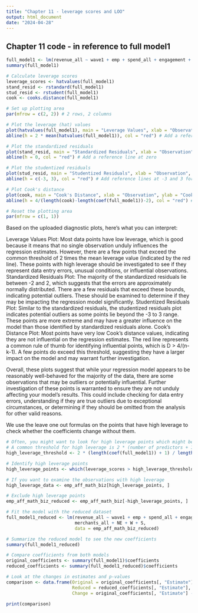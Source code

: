 ```yaml
---
title: "Chapter 11 - leverage scores and LOO"
output: html_document
date: "2024-04-28"
---
```


## Chapter 11 code - in reference to full model1

```r
full_model1 <- lm(revenue_all ~ wave1 + emp + spend_all + engagement + merchants_all + NE + W + S, data = emp_aff_math_biz)
summary(full_model1)
```

```r
# Calculate leverage scores
leverage_scores <- hatvalues(full_model1)
stand_resid <- rstandard(full_model1)
stud_resid <- rstudent(full_model1)
cook <- cooks.distance(full_model1)

# Set up plotting area
par(mfrow = c(2, 2)) # 2 rows, 2 columns

# Plot the leverage (hat) values
plot(hatvalues(full_model1), main = "Leverage Values", xlab = "Observation", ylab = "Leverage (hat) value", pch = 20, cex = 0.5)
abline(h = 2 * mean(hatvalues(full_model1)), col = "red") # Add a reference line at twice the average leverage value

# Plot the standardized residuals
plot(stand_resid, main = "Standardized Residuals", xlab = "Observation", ylab = "Standardized Residuals", pch = 20, cex = 0.5)
abline(h = 0, col = "red") # Add a reference line at zero

# Plot the studentized residuals
plot(stud_resid, main = "Studentized Residuals", xlab = "Observation", ylab = "Studentized Residuals", pch = 20, cex = 0.5)
abline(h = c(-3, 3), col = "red") # Add reference lines at -3 and 3 for identifying potential outliers

# Plot Cook's distance
plot(cook, main = "Cook's Distance", xlab = "Observation", ylab = "Cook's Distance", pch = 20, cex = 0.5)
abline(h = 4/(length(cook)-length(coef(full_model1))-2), col = "red") # Add a reference line for Cook's distance

# Reset the plotting area
par(mfrow = c(1, 1))
```

Based on the uploaded diagnostic plots, here's what you can interpret:

Leverage Values Plot: Most data points have low leverage, which is good because it means that no single observation unduly influences the regression estimates. However, there are a few points that exceed the common threshold of 2 times the mean leverage value (indicated by the red line). These points with high leverage should be investigated to see if they represent data entry errors, unusual conditions, or influential observations.
Standardized Residuals Plot: The majority of the standardized residuals lie between -2 and 2, which suggests that the errors are approximately normally distributed. There are a few residuals that exceed these bounds, indicating potential outliers. These should be examined to determine if they may be impacting the regression model significantly.
Studentized Residuals Plot: Similar to the standardized residuals, the studentized residuals plot indicates potential outliers as some points lie beyond the -3 to 3 range. These points are more extreme and may have a greater influence on the model than those identified by standardized residuals alone.
Cook's Distance Plot: Most points have very low Cook's distance values, indicating they are not influential on the regression estimates. The red line represents a common rule of thumb for identifying influential points, which is D > 4/(n-k-1). A few points do exceed this threshold, suggesting they have a larger impact on the model and may warrant further investigation.

Overall, these plots suggest that while your regression model appears to be reasonably well-behaved for the majority of the data, there are some observations that may be outliers or potentially influential. Further investigation of these points is warranted to ensure they are not unduly affecting your model's results. This could include checking for data entry errors, understanding if they are true outliers due to exceptional circumstances, or determining if they should be omitted from the analysis for other valid reasons.

We use the leave one out formulas on the points that have high leverage to check whether the coefficients change without them. 

```r
# Often, you might want to look for high leverage points which might be influential
# A common threshold for high leverage is 2 * (number of predictors + 1) / number of observations
high_leverage_threshold <- 2 * (length(coef(full_model1)) + 1) / length(leverage_scores)

# Identify high leverage points
high_leverage_points <- which(leverage_scores > high_leverage_threshold)

# If you want to examine the observations with high leverage
high_leverage_data <- emp_aff_math_biz[high_leverage_points, ]
```

```r
# Exclude high leverage points
emp_aff_math_biz_reduced <- emp_aff_math_biz[-high_leverage_points, ]

# Fit the model with the reduced dataset
full_model1_reduced <- lm(revenue_all ~ wave1 + emp + spend_all + engagement + 
                          merchants_all + NE + W + S, 
                          data = emp_aff_math_biz_reduced)

# Summarize the reduced model to see the new coefficients
summary(full_model1_reduced)
```
```r
# Compare coefficients from both models
original_coefficients <- summary(full_model1)$coefficients
reduced_coefficients <- summary(full_model1_reduced)$coefficients

# Look at the changes in estimates and p-values
comparison <- data.frame(Original = original_coefficients[, "Estimate"],
                         Reduced = reduced_coefficients[, "Estimate"],
                         Change = original_coefficients[, "Estimate"] - reduced_coefficients[, "Estimate"])

print(comparison)
```